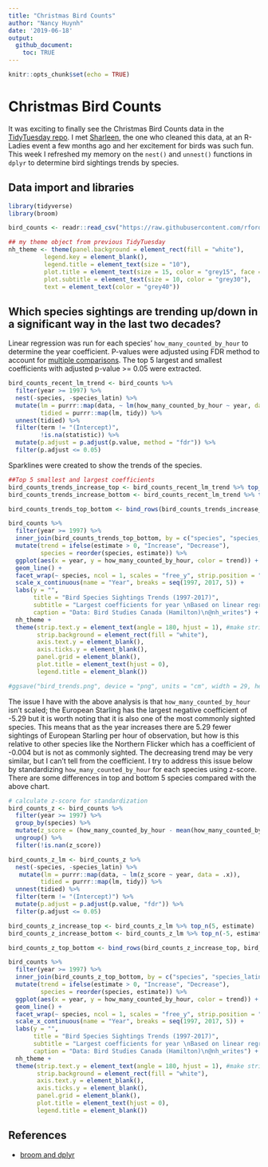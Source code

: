 ```yaml
---
title: "Christmas Bird Counts"
author: "Nancy Huynh"
date: '2019-06-18'
output: 
  github_document:
    toc: TRUE
---
```


```r
knitr::opts_chunk$set(echo = TRUE)
```

# Christmas Bird Counts
It was exciting to finally see the Christmas Bird Counts data in the [TidyTuesday repo](https://github.com/rfordatascience/tidytuesday/tree/master/data/2019/2019-06-18). I met [Sharleen](https://twitter.com/_sharleen_w), the one who cleaned this data, at an R-Ladies event a few months ago and her excitement for birds was such fun. This week I refreshed my memory on the `nest()` and `unnest()` functions in `dplyr` to determine bird sightings trends by species.

## Data import and libraries
```r
library(tidyverse)
library(broom)

bird_counts <- readr::read_csv("https://raw.githubusercontent.com/rfordatascience/tidytuesday/master/data/2019/2019-06-18/bird_counts.csv")
```

```r
## my theme object from previous TidyTuesday
nh_theme <- theme(panel.background = element_rect(fill = "white"),
          legend.key = element_blank(),
          legend.title = element_text(size = "10"),
          plot.title = element_text(size = 15, color = "grey15", face = "bold"),
          plot.subtitle = element_text(size = 10, color = "grey30"),
          text = element_text(color = "grey40"))
```

## Which species sightings are trending up/down in a significant way in the last two decades?
Linear regression was run for each species' `how_many_counted_by_hour` to determine the year coefficient. P-values were adjusted using FDR method to account for [multiple comparisons](https://en.wikipedia.org/wiki/Multiple_comparisons_problem). The top 5 largest and smallest coefficients with adjusted p-value >= 0.05 were extracted.
```r
bird_counts_recent_lm_trend <- bird_counts %>%
  filter(year >= 1997) %>%
  nest(-species, -species_latin) %>%
  mutate(lm = purrr::map(data, ~ lm(how_many_counted_by_hour ~ year, data = .x)),
         tidied = purrr::map(lm, tidy)) %>%
  unnest(tidied) %>%
  filter(term != "(Intercept)",
         !is.na(statistic)) %>%
  mutate(p.adjust = p.adjust(p.value, method = "fdr")) %>%
  filter(p.adjust <= 0.05)
```

Sparklines were created to show the trends of the species.
```r

##Top 5 smallest and largest coefficients
bird_counts_trends_increase_top <- bird_counts_recent_lm_trend %>% top_n(5, estimate)
bird_counts_trends_increase_bottom <- bird_counts_recent_lm_trend %>% top_n(-5, estimate)

bird_counts_trends_top_bottom <- bind_rows(bird_counts_trends_increase_top, bird_counts_trends_increase_bottom)

bird_counts %>%
  filter(year >= 1997) %>%
  inner_join(bird_counts_trends_top_bottom, by = c("species", "species_latin")) %>%
  mutate(trend = ifelse(estimate > 0, "Increase", "Decrease"),
         species = reorder(species, estimate)) %>%
  ggplot(aes(x = year, y = how_many_counted_by_hour, color = trend)) +
  geom_line() +
  facet_wrap(~ species, ncol = 1, scales = "free_y", strip.position = "left") +
  scale_x_continuous(name = "Year", breaks = seq(1997, 2017, 5)) +
  labs(y = "",
       title = "Bird Species Sightings Trends (1997-2017)",
       subtitle = "Largest coefficients for year \nBased on linear regression; FDR adjusted p-value <= 0.05",
       caption = "Data: Bird Studies Canada (Hamilton)\n@nh_writes") +
  nh_theme +
  theme(strip.text.y = element_text(angle = 180, hjust = 1), #make strip text horizontal
        strip.background = element_rect(fill = "white"),
        axis.text.y = element_blank(),
        axis.ticks.y = element_blank(),
        panel.grid = element_blank(),
        plot.title = element_text(hjust = 0),
        legend.title = element_blank())

#ggsave("bird_trends.png", device = "png", units = "cm", width = 29, height = 21, dpi = "retina")
```

The issue I have with the above analysis is that `how_many_counted_by_hour` isn't scaled; the European Starling has the largest negative coefficient of -5.29 but it is worth noting that it is also one of the most commonly sighted species. This means that as the year increases there are 5.29 fewer sightings of European Starling per hour of observation, but how is this relative to other species like the Northern Flicker which has a coefficient of -0.004 but is not as commonly sighted. The decreasing trend may be very similar, but I can't tell from the coefficient. I try to address this issue below by standardizing `how_many_counted_by_hour` for each species using z-score. There are some differences in top and bottom 5 species compared with the above chart.
```r

# calculate z-score for standardization
bird_counts_z <- bird_counts %>% 
  filter(year >= 1997) %>%
  group_by(species) %>%
  mutate(z_score = (how_many_counted_by_hour - mean(how_many_counted_by_hour)) / sd(how_many_counted_by_hour)) %>%
  ungroup() %>%
  filter(!is.nan(z_score))

bird_counts_z_lm <- bird_counts_z %>% 
  nest(-species, -species_latin) %>%
   mutate(lm = purrr::map(data, ~ lm(z_score ~ year, data = .x)),
         tidied = purrr::map(lm, tidy)) %>%
  unnest(tidied) %>%
  filter(term != "(Intercept)") %>%
  mutate(p.adjust = p.adjust(p.value, "fdr")) %>%
  filter(p.adjust <= 0.05)

bird_counts_z_increase_top <- bird_counts_z_lm %>% top_n(5, estimate)
bird_counts_z_increase_bottom <- bird_counts_z_lm %>% top_n(-5, estimate)

bird_counts_z_top_bottom <- bind_rows(bird_counts_z_increase_top, bird_counts_z_increase_bottom)

bird_counts %>%
  filter(year >= 1997) %>%
  inner_join(bird_counts_z_top_bottom, by = c("species", "species_latin")) %>%
  mutate(trend = ifelse(estimate > 0, "Increase", "Decrease"),
         species = reorder(species, estimate)) %>%
  ggplot(aes(x = year, y = how_many_counted_by_hour, color = trend)) +
  geom_line() +
  facet_wrap(~ species, ncol = 1, scales = "free_y", strip.position = "left") +
  scale_x_continuous(name = "Year", breaks = seq(1997, 2017, 5)) +
  labs(y = "",
       title = "Bird Species Sightings Trends (1997-2017)",
       subtitle = "Largest coefficients for year \nBased on linear regression of z-score; FDR adjusted p-value <= 0.05",
       caption = "Data: Bird Studies Canada (Hamilton)\n@nh_writes") +
  nh_theme +
  theme(strip.text.y = element_text(angle = 180, hjust = 1), #make strip text horizontal
        strip.background = element_rect(fill = "white"),
        axis.text.y = element_blank(),
        axis.ticks.y = element_blank(),
        panel.grid = element_blank(),
        plot.title = element_text(hjust = 0),
        legend.title = element_blank())
```

## References
* [broom and dplyr](https://cran.r-project.org/web/packages/broom/vignettes/broom_and_dplyr.html)